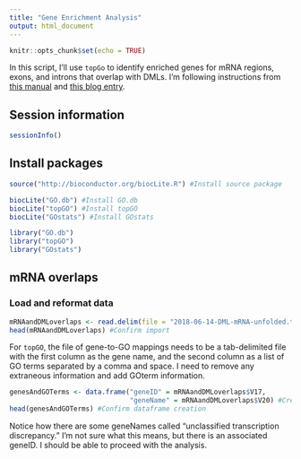 ```yaml
---
title: "Gene Enrichment Analysis"
output: html_document
---
```


```r
knitr::opts_chunk$set(echo = TRUE)
```

In this script, I'll use `topGo` to identify enriched genes for mRNA regions, exons, and introns that overlap with DMLs. I'm following instructions from [this manual](https://bioconductor.riken.jp/packages/3.3/bioc/vignettes/topGO/inst/doc/topGO.pdf) and [this blog entry](http://avrilomics.blogspot.com/2015/07/using-topgo-to-test-for-go-term.html).

## Session information

```r
sessionInfo()
```

## Install packages

```r
source("http://bioconductor.org/biocLite.R") #Install source package

biocLite("GO.db") #Install GO.db
biocLite("topGO") #Install topGO
biocLite("GOstats") #Install GOstats

library("GO.db")
library("topGO")
library("GOstats")
```

## mRNA overlaps

### Load and reformat data

```r
mRNAandDMLoverlaps <- read.delim(file = "2018-06-14-DML-mRNA-unfolded.txt", header = FALSE) #Read in data
head(mRNAandDMLoverlaps) #Confirm import
```

For `topGO`, the file of gene-to-GO mappings needs to be a tab-delimited file with the first column as the gene name, and the second column as a list of GO terms separated by a comma and space. I need to remove any extraneous information and add GOterm information.

```r
genesAndGOTerms <- data.frame("geneID" = mRNAandDMLoverlaps$V17,
                              "geneName" = mRNAandDMLoverlaps$V20) #Create new dataframe for genes and GOterms
head(genesAndGOTerms) #Confirm dataframe creation
```

Notice how there are some geneNames called "unclassified transcription discrepancy." I'm not sure what this means, but there is an associated geneID. I should be able to proceed with the analysis.

